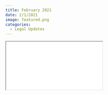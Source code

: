 ```yaml
---
title: February 2021
date: 2/1/2021
image: featured.png 
categories:
  - Legal Updates
---
```


```{=html}
<iframe class="news ar4x3" src="feb2021.Rhtml" title="February Newsletter"></iframe>
```